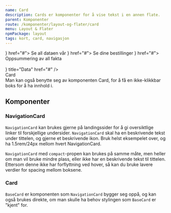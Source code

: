 ```yaml
---
name: Card
description: Cards er komponenter for å vise tekst i en annen flate.
parent: Komponenter
route: /komponenter/layout-og-flater/card
menu: Layout & Flater
npmPackage: layout
tags: kort, card, navigasjon
---
```



<PageHeader />

<Playground>
  <div
    style={{
      display: 'grid',
      gridGap: '1.5rem',
      gridTemplateColumns: '1fr 1fr 1fr',
    }}
  >
    <NavigationCard title="Data" titleIcon={<DesktopIcon />} href="#">
      Se all dataen vår
    </NavigationCard>
    <NavigationCard title="Bestilling" titleIcon={<BanknoteIcon />} href="#">
      Se dine bestillinger
    </NavigationCard>
    <NavigationCard title="Oppsummering" titleIcon={<FileIcon />} href="#">
      Oppsummering av all fakta
    </NavigationCard>
  </div>
  <br />
  <div
    style={{
      display: 'grid',
      gridGap: '1rem',
      gridTemplateRows: '1fr 1fr 1fr',
    }}
  >
    <NavigationCard compact titleIcon={<FileIcon />} title="Data" href="#" />
    <NavigationCard compact title="Bestilling" href="#" />
    <NavigationCard compact title="Oppsummering" href="#" />
  </div>
  <div style={{ margin: '1rem 0rem' }}>
    <BaseCard
      style={{ display: 'flex', flexDirection: 'column', width: '10rem' }}
    >
      <div style={{ fontWeight: '600' }}>Card</div>
      <div>
        Man kan også benytte seg av komponenten Card, for å få en ikke-klikkbar
        boks for å ha innhold i.
      </div>
    </BaseCard>
  </div>
</Playground>

## Komponenter

### NavigationCard

<ImportStatement imports="NavigationCard" />
<Props of={NavigationCard} />

`NavigationCard` kan brukes gjerne på landingssider for å gi oversiktlige linker til forskjellige undersider. `NavigationCard` skal ha en beskrivende tekst under tittelen, og gjerne et beskrivende ikon.
Bruk helst eksempelet over, og ha 1.5rem/24px mellom hvert NavigationCard.

`NavigationCard` med `compact`-propen kan brukes på samme måte, men heller om man vil bruke mindre plass, eller ikke har en beskrivende tekst til tittelen.
Ettersom denne ikke har forflyttning ved hover, så kan du bruke lavere verdier for spacing mellom boksene.

### Card

<ImportStatement imports="BaseCard" />
<Props of={BaseCard} />

`BaseCard` er komponenten som `NavigationCard` bygger seg oppå, og kan også brukes direkte, om man skulle ha behov stylingen som `BaseCard` er "kjent" for.
